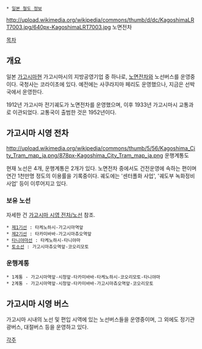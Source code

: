 {{{+1 鹿児島市交通局 / Kagoshima City Transportation Bureau }}}
 * [[일본 철도 정보]]
http://upload.wikimedia.org/wikipedia/commons/thumb/d/dc/KagoshimaLRT7003.jpg/640px-KagoshimaLRT7003.jpg
노면전차

[[목차]]
== 개요 ==
일본 [[가고시마]]현 가고시마시의 지방공영기업 중 하나로, [[노면전차]]와 노선버스를 운영중이다. 국청사는 코라이초에 있다. 예전에는 사쿠라지마 페리도 운영했으나, 지금은 선박국에서 운영한다.

1912년 가고시마 전기궤도가 노면전차를 운영했으며, 이후 1933년 가고시마시 교통과로 이관되었다. 교통국이 출범한 것은 1952년이다.

== 가고시마 시영 전차 ==
{{{+1 鹿児島市電 / Kagoshima City Tram }}}

http://upload.wikimedia.org/wikipedia/commons/thumb/5/56/Kagoshima_City_Tram_map_ja.png/878px-Kagoshima_City_Tram_map_ja.png
운행계통도

현재 노선은 4개, 운행계통은 2개가 있다. 노면전차 중에서도 건전운영에 속하는 편이며 연간 1천만명 정도의 이용률을 기록중이다. 궤도에는 '센터폴화 사업', '궤도부 녹화정비사업' 등이 이루어지고 있다.

=== 보유 노선 ===
자세한 건 [[가고시마 시영 전차/노선]] 참조.
 * [[제1기선]] : 타케노하시-가고시마역앞
 * [[제2기선]] : 타카미바바-가고시마츄오역앞
 * [[타니야마선]] : 타케노하시-타니야마
 * [[토소선]] : 가고시마츄오역앞-코오리모토

=== 운행계통 ===
 * 1계통 - 가고시마역앞-시청앞-타카미바바-타케노하시-코오리모토-타니야마
 * 2계통 - 가고시마역앞-시청앞-타카미바바-가고시마츄오역앞-코오리모토

== 가고시마 시영 버스 ==
가고시마 시내의 노선 및 편입 시역에 있는 노선버스들을 운영중이며, 그 외에도 정기관광버스, 대절버스 등을 운영하고 있다.

[[각주]]
